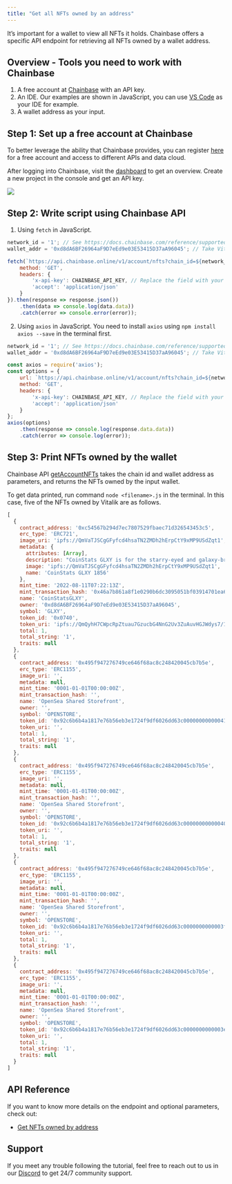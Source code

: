 ```yaml
---
title: "Get all NFTs owned by an address"
---
```


It’s important for a wallet to view all NFTs it holds. Chainbase offers a specific API endpoint for retrieving all NFTs owned by a wallet address.

## Overview - Tools you need to work with Chainbase

1. A free account at [Chainbase](https://www.chainbase.com) with an API key.
2. An IDE. Our examples are shown in JavaScript, you can use [VS Code](https://code.visualstudio.com/) as your IDE for example.
3. A wallet address as your input.

## Step 1: Set up a free account at Chainbase

To better leverage the ability that Chainbase provides, you can register [here](http://www.chainbase.com/register) for a free account and access to different APIs and data cloud.

After logging into Chainbase, visit the [dashboard](https://console.chainbase.com/) to get an overview. Create a new project in the console and get an API key.

![](https://files.readme.io/747aea7-image.png)

## Step 2: Write script using Chainbase API

1. Using `fetch` in JavaScript.

```jsx
network_id = '1'; // See https://docs.chainbase.com/reference/supported-chains to get the id of different chains.
wallet_addr = '0xd8dA6BF26964aF9D7eEd9e03E53415D37aA96045'; // Take Vitalik's wallet address as an example.

fetch(`https://api.chainbase.online/v1/account/nfts?chain_id=${network_id}&address=${wallet_addr}&page=1&limit=5`, {
    method: 'GET',
    headers: {
        'x-api-key': CHAINBASE_API_KEY, // Replace the field with your API key.
        'accept': 'application/json'
    }
}).then(response => response.json())
    .then(data => console.log(data.data))
    .catch(error => console.error(error));
```

2. Using `axios` in JavaScript. You need to install `axios` using `npm install axios --save` in the terminal first.

```jsx
network_id = '1'; // See https://docs.chainbase.com/reference/supported-chains to get the id of different chains.
wallet_addr = '0xd8dA6BF26964aF9D7eEd9e03E53415D37aA96045'; // Take Vitalik's wallet address as an example.

const axios = require('axios');
const options = {
    url: `https://api.chainbase.online/v1/account/nfts?chain_id=${network_id}&address=${wallet_addr}&page=1&limit=5`,
    method: 'GET',
    headers: {
        'x-api-key': CHAINBASE_API_KEY, // Replace the field with your API key.
        'accept': 'application/json'
    }
};
axios(options)
    .then(response => console.log(response.data.data))
    .catch(error => console.log(error));
```

## Step 3: Print NFTs owned by the wallet

Chainbase API [getAccountNFTs](/reference/getaccountnfts) takes the chain id and wallet address as parameters, and returns the NFTs owned by the input wallet.

To get data printed, run command `node <filename>.js` in the terminal. In this case, five of the NFTs owned by Vitalik are as follows.

```jsx
[
  {
    contract_address: '0xc54567b294d7ec7807529fbaec71d326543453c5',
    erc_type: 'ERC721',
    image_uri: 'ipfs://QmVaTJSCgGFyfcd4hsaTN2ZMDh2hErpCtY9xMP9USdZqt1',
    metadata: {
      attributes: [Array],
      description: "CoinStats GLXY is for the starry-eyed and galaxy-brained. It's for those whose spaceship has landed on CoinStats planet, who appreciate the mysterious glow the cosmic entities on our orbit give off. Enjoy the kitsch!",
      image: 'ipfs://QmVaTJSCgGFyfcd4hsaTN2ZMDh2hErpCtY9xMP9USdZqt1',
      name: 'CoinStats GLXY 1856'
    },
    mint_time: '2022-08-11T07:22:13Z',
    mint_transaction_hash: '0x46a7b861a8f1e0290b6dc3095051bf03914701ea6b0a065455273c61fb6b3861',
    name: 'CoinStatsGLXY',
    owner: '0xd8dA6BF26964aF9D7eEd9e03E53415D37aA96045',
    symbol: 'GLXY',
    token_id: '0x0740',
    token_uri: 'ipfs://QmQyhH7CWpcRpZtuau7GzucbG4NnG2Uv3ZuAuvHGJWdys7/1856.json',
    total: 1,
    total_string: '1',
    traits: null
  },
  {
    contract_address: '0x495f947276749ce646f68ac8c248420045cb7b5e',
    erc_type: 'ERC1155',
    image_uri: '',
    metadata: null,
    mint_time: '0001-01-01T00:00:00Z',
    mint_transaction_hash: '',
    name: 'OpenSea Shared Storefront',
    owner: '',
    symbol: 'OPENSTORE',
    token_id: '0x92c6b6b4a1817e76b56eb3e1724f9df6026dd63c000000000000410000000006',
    token_uri: '',
    total: 1,
    total_string: '1',
    traits: null
  },
  {
    contract_address: '0x495f947276749ce646f68ac8c248420045cb7b5e',
    erc_type: 'ERC1155',
    image_uri: '',
    metadata: null,
    mint_time: '0001-01-01T00:00:00Z',
    mint_transaction_hash: '',
    name: 'OpenSea Shared Storefront',
    owner: '',
    symbol: 'OPENSTORE',
    token_id: '0x92c6b6b4a1817e76b56eb3e1724f9df6026dd63c000000000000400000000006',
    token_uri: '',
    total: 1,
    total_string: '1',
    traits: null
  },
  {
    contract_address: '0x495f947276749ce646f68ac8c248420045cb7b5e',
    erc_type: 'ERC1155',
    image_uri: '',
    metadata: null,
    mint_time: '0001-01-01T00:00:00Z',
    mint_transaction_hash: '',
    name: 'OpenSea Shared Storefront',
    owner: '',
    symbol: 'OPENSTORE',
    token_id: '0x92c6b6b4a1817e76b56eb3e1724f9df6026dd63c0000000000003f0000000006',
    token_uri: '',
    total: 1,
    total_string: '1',
    traits: null
  },
  {
    contract_address: '0x495f947276749ce646f68ac8c248420045cb7b5e',
    erc_type: 'ERC1155',
    image_uri: '',
    metadata: null,
    mint_time: '0001-01-01T00:00:00Z',
    mint_transaction_hash: '',
    name: 'OpenSea Shared Storefront',
    owner: '',
    symbol: 'OPENSTORE',
    token_id: '0x92c6b6b4a1817e76b56eb3e1724f9df6026dd63c0000000000003e0000000006',
    token_uri: '',
    total: 1,
    total_string: '1',
    traits: null
  }
]
```

## API Reference

If you want to know more details on the endpoint and optional parameters, check out:

- [Get NFTs owned by address](/api-reference/web3-api/balance/nft-balances/get-nfts-owned-by-address)

## Support

If you meet any trouble following the tutorial, feel free to reach out to us in our [Discord](https://chainbase.com/discord) to get 24/7 community support.
